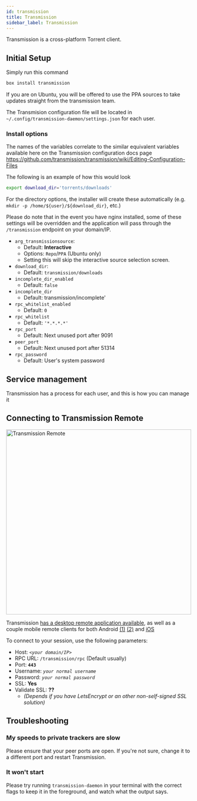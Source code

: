 ```yaml
---
id: transmission
title: Transmission
sidebar_label: Transmission
---
```


Transmission is a cross-platform Torrent client.

## Initial Setup

Simply run this command
```bash main
box install transmission
```

If you are on Ubuntu, you will be offered to use the PPA sources to take updates straight from the transmission team.

The Transmision configuration file will be located in `~/.config/transmission-daemon/settings.json` for each user.

### Install options


<InstallOptsWarning />

The names of the variables correlate to the similar equivalent variables available here on the Transmission configuration docs page https://github.com/transmission/transmission/wiki/Editing-Configuration-Files

The following is an example of how this would look

```bash main
export download_dir='torrents/downloads'
```

For the directory options, the installer will create these automatically (e.g. `mkdir -p /home/${user}/${download_dir}`, etc.)

Please do note that in the event you have nginx installed, some of these settings will be overridden and the application will pass through the `/transmission` endpoint on your domain/IP.
- `arg_transmissionsource`:
  - Default: **Interactive**
  - Options: `Repo`/`PPA` (Ubuntu only)
  - Setting this will skip the interactive source selection screen.
- `download_dir`:
  - Default: `transmission/downloads`
- `incomplete_dir_enabled`
  - Default: `false`
- `incomplete_dir`
  - Default: transmission/incomplete'
- `rpc_whitelist_enabled`
  - Default: `0`
- `rpc_whitelist`
  - Default: `'*.*.*.*'`
- `rpc_port`
  - Default: Next unused port after 9091
- `peer_port`
  - Default: Next unused port after 51314
- `rpc_password`
  - Default: User's system password

## Service management

Transmission has a process for each user, and this is how you can manage it


<SystemdTabs service="transmission@<user>"/>

## Connecting to Transmission Remote

<img src="https://camo.githubusercontent.com/262dda501114cb91dceee1a738b6e3679cf37160/687474703a2f2f692e696d6775722e636f6d2f584262463456682e706e67" alt="Transmission Remote" width="500"/>

Transmission [has a desktop remote application available](https://github.com/transmission-remote-gui/transgui/releases), as well as a couple mobile remote clients for both Android [(1)](https://play.google.com/store/apps/details?id=net.yupol.transmissionremote.app&hl=en) [(2)](https://play.google.com/store/apps/details?id=com.neogb.rtac&hl=en) and [iOS](https://github.com/alcheck/transshift)

To connect to your session, use the following parameters:
- Host: _`<your domain/IP>`_
- RPC URL: `/transmission/rpc` (Default usually)
- Port: **`443`**
- Username: _`your normal username`_
- Password: _`your normal password`_
- SSL: **Yes**
- Validate SSL: **??**
  - _(Depends if you have LetsEncrypt or an other non-self-signed SSL solution)_

## Troubleshooting


<Troubleshooting />

### My speeds to private trackers are slow
Please ensure that your peer ports are open. If you're not sure, change it to a different port and restart Transmission.

### It won't start
Please try running `transmission-daemon` in your terminal with the correct flags to keep it in the foreground, and watch what the output says. 
